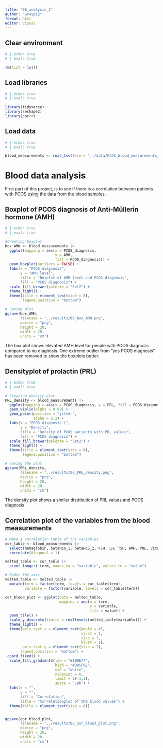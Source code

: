 ```yaml
---
title: "06_analysis_2"
author: "Group12"
format: html
editor: visual
---
```


## Clear environment

```r
# | echo: true 
# | eval: true 

rm(list = ls())
```

## Load libraries

```r
# | echo: true 
# | eval: true

library(tidyverse)
library(reshape2)
library(corrr)
```

## Load data

```r
# | echo: true 
# | eval: true  

blood_measurements <- read_tsv(file = "../data/PCOS_blood_measurements_aug.tsv") 
```

# Blood data analysis

First part of this project, is to see if there is a correlation between patients with PCOS using the data from the blood samples.

## Boxplot of PCOS diagnosis of Anti-Müllerin hormone (AMH)

```r
# | echo: true 
# | eval: true 

#Creating boxplot 
box_AMH <- blood_measurements |> 
  ggplot(mapping = aes(x = PCOS_diagnosis,
                       y = AMH,
                       fill = PCOS_diagnosis)) + 
  geom_boxplot(outliers = FALSE) +
  labs(x = "PCOS diagnosis", 
       y = "AMH level",
       title = "Boxplot of AMH level and PCOS diagnosis",
       fill = "PCOS diagnosis") +
  scale_fill_brewer(palette = "Set2") +
  theme_light() +
  theme(title = element_text(size = 8),
        legend.position = "bottom")

# Saving plot
ggsave(box_AMH,
       filename = "../results/06_box_AMH.png",
       device = "png",
       height = 20,
       width = 20,
       units = "cm")
```

The box plot shows elevated AMH level for people with PCOS diagnosis compared to no diagnosis. One extreme outlier from "yes PCOS diagnosis" has been removed to show the boxplots better.

## Densityplot of prolactin (PRL)

```r
# | echo: true 
# | eval: true  

# Creating density plot
PRL_density <- blood_measurements |> 
  ggplot(mapping = aes(x = PCOS_diagnosis, y = PRL, fill = PCOS_diagnosis)) + 
  geom_violin(alpha = 0.90) +
  geom_point(position = "jitter",
             alpha = 0.2) +
  labs(x = "PCOS diagnosis (", 
       y = "Density",
       title = "Density of PCOS patients with PRL values",
       fill = "PCOS diagnosis") +
  scale_fill_brewer(palette = "Set2") +
  theme_light() +
  theme(title = element_text(size = 8),
        legend.position = "bottom")

# saving the plot
ggsave(PRL_density,
       filename = "../results/06_PRL_density.png",
       device = "png",
       height = 20,
       width = 20,
       units = "cm")
```

The density plot shows a similar distribution of PRL values and PCOS diagnosis.

## Correlation plot of the variables from the blood measurements

```r
# Make a correlation table of the variables
cor_table <- blood_measurements |>  
  select(hemaglobin, betaHCG_1, betaHCG_2, FSH, LH, TSH, AMH, PRL, vitaminD3, PRG, RBS) |> 
  correlate(diagonal = 1)

melted_table <- cor_table |> 
  pivot_longer(-term, names_to = "variable", values_to = "value")

# Order the axis
melted_table <- melted_table |> 
  mutate(term = factor(term, levels = cor_table$term),
         variable = factor(variable, levels = cor_table$term))

cor_blood_plot <- ggplot(data = melted_table, 
                         mapping = aes(x = term, 
                                       y = variable, 
                                       fill = value)) + 
  geom_tile() +
  scale_y_discrete(limits = rev(levels(melted_table$variable))) +
  theme_light() + 
  theme(axis.text.x = element_text(angle = 45, 
                                   vjust = 1, 
                                   size = 7, 
                                   hjust = 1),
        axis.text.y = element_text(size = 7),
       legend.position = "bottom") +
 coord_fixed() +
  scale_fill_gradient2(low = "#1B9E77", 
                       high = "#D95F02", 
                       mid = "white", 
                       midpoint = 0, 
                       limit = c(-1,1), 
                       space = "Lab") +
  labs(x = "", 
       y = "", 
       fill = "Correlation",
       title = "Correlationplot of the blood values") +
  theme(title = element_text(size = 8))


ggsave(cor_blood_plot,
       filename = "../results/06_cor_blood_plot.png",
       device = "png",
       height = 20,
       width = 20,
       units = "cm")
```

